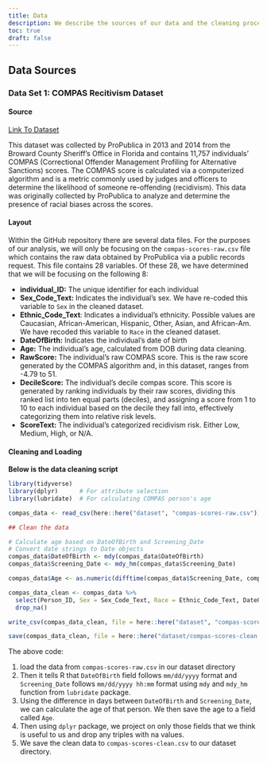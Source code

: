 ```yaml
---
title: Data
description: We describe the sources of our data and the cleaning process.
toc: true
draft: false
---
```


## Data Sources

### Data Set 1: COMPAS Recitivism Dataset

#### Source

[Link To Dataset](https://github.com/propublica/compas-analysis)

This dataset was collected by ProPublica in 2013 and 2014 from the Broward County Sheriff’s Office in Florida and contains 11,757 individuals' COMPAS (Correctional Offender Management Profiling for Alternative Sanctions) scores. The COMPAS score is calculated via a computerized algorithm and is a metric commonly used by judges and officers to determine the likelihood of someone re-offending (recidivism). This data was originally collected by ProPublica to analyze and determine the presence of racial biases across the scores.

#### Layout

Within the GitHub repository there are several data files. For the purposes of our analysis, we will only be focusing on the `compas-scores-raw.csv` file which contains the raw data obtained by ProPublica via a public records request. This file contains 28 variables. Of these 28, we have determined that we will be focusing on the following 8:

-   **individual_ID:** The unique identifier for each individual
-   **Sex_Code_Text:** Indicates the individual's sex. We have re-coded this variable to `Sex` in the cleaned dataset.
-   **Ethnic_Code_Text**: Indicates a individual's ethnicity. Possible values are Caucasian, African-American, Hispanic, Other, Asian, and African-Am. We have recoded this variable to `Race` in the cleaned dataset.
-   **DateOfBirth:** Indicates the individual's date of birth
-   **Age:** The individual's age, calculated from DOB during data cleaning.
-   **RawScore:** The individual's raw COMPAS score. This is the raw score generated by the COMPAS algorithm and, in this dataset, ranges from -4.79 to 51.
-   **DecileScore:** The individual's decile compas score. This score is generated by ranking individuals by their raw scores, dividing this ranked list into ten equal parts (deciles), and assigning a score from 1 to 10 to each individual based on the decile they fall into, effectively categorizing them into relative risk levels.
-   **ScoreText:** The individual's categorized recidivism risk. Either Low, Medium, High, or N/A.

#### Cleaning and Loading

**Below is the data cleaning script**

```r
library(tidyverse)
library(dplyr)      # For attribute selection
library(lubridate)  # For calculating COMPAS person's age

compas_data <- read_csv(here::here("dataset", "compas-scores-raw.csv"))

## Clean the data

# Calculate age based on DateOfBirth and Screening_Date
# Convert date strings to Date objects
compas_data$DateOfBirth <- mdy(compas_data$DateOfBirth)
compas_data$Screening_Date <- mdy_hm(compas_data$Screening_Date)

compas_data$Age <- as.numeric(difftime(compas_data$Screening_Date, compas_data$DateOfBirth, units = "days") / 365.25)

compas_data_clean <- compas_data %>%
  select(Person_ID, Sex = Sex_Code_Text, Race = Ethnic_Code_Text, DateOfBirth, Age, RawScore, DecileScore, ScoreText) %>% 
  drop_na()

write_csv(compas_data_clean, file = here::here("dataset", "compas-scores-clean.csv"))

save(compas_data_clean, file = here::here("dataset/compas-scores-clean.RData"))
```

The above code:

1.  load the data from `compas-scores-raw.csv` in our dataset directory
2.  Then it tells R that `DateOfBirth` field follows `mm/dd/yyyy` format and `Screening_Date` follows `mm/dd/yyyy hh:mm` format using `mdy` and `mdy_hm` function from `lubridate` package.
3.  Using the difference in days between `DateOfBirth` and `Screening_Date`, we can calculate the age of that person. We then save the age to a field called `Age`.
4.  Then using `dplyr` package, we project on only those fields that we think is useful to us and drop any triples with na values.
5.  We save the clean data to `compas-scores-clean.csv` to our dataset directory.
